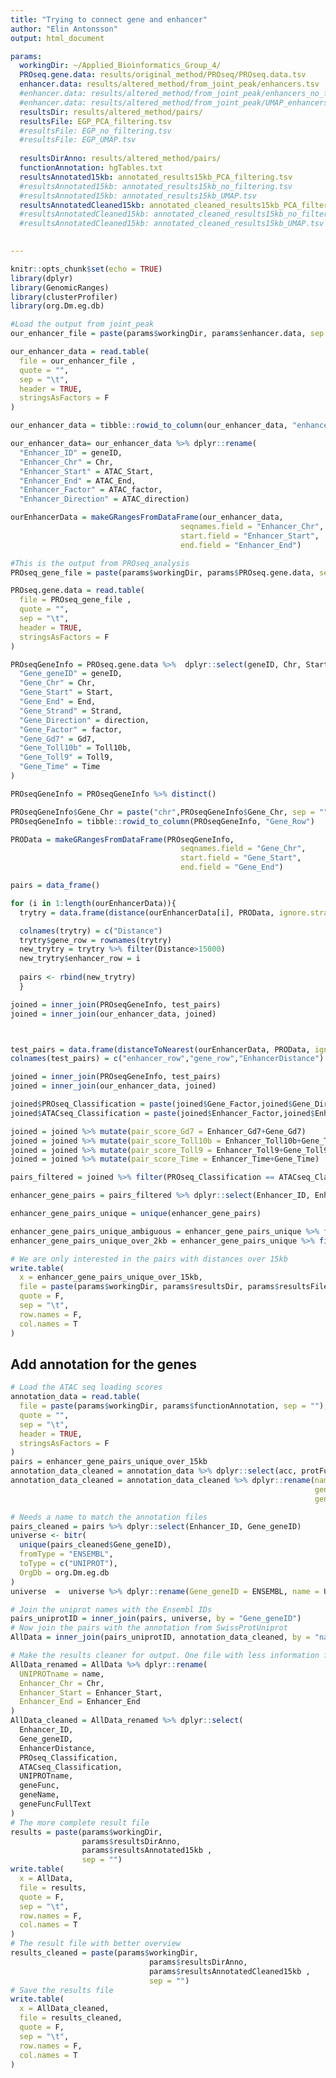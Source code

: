 ```yaml
---
title: "Trying to connect gene and enhancer"
author: "Elin Antonsson"
output: html_document

params:
  workingDir: ~/Applied_Bioinformatics_Group_4/
  PROseq.gene.data: results/original_method/PROseq/PROseq.data.tsv
  enhancer.data: results/altered_method/from_joint_peak/enhancers.tsv
  #enhancer.data: results/altered_method/from_joint_peak/enhancers_no_filtering.tsv
  #enhancer.data: results/altered_method/from_joint_peak/UMAP_enhancers.tsv
  resultsDir: results/altered_method/pairs/
  resultsFile: EGP_PCA_filtering.tsv
  #resultsFile: EGP_no_filtering.tsv
  #resultsFile: EGP_UMAP.tsv
  
  resultsDirAnno: results/altered_method/pairs/
  functionAnnotation: hgTables.txt
  resultsAnnotated15kb: annotated_results15kb_PCA_filtering.tsv
  #resultsAnnotated15kb: annotated_results15kb_no_filtering.tsv
  #resultsAnnotated15kb: annotated_results15kb_UMAP.tsv
  resultsAnnotatedCleaned15kb: annotated_cleaned_results15kb_PCA_filtering.tsv
  #resultsAnnotatedCleaned15kb: annotated_cleaned_results15kb_no_filtering.tsv
  #resultsAnnotatedCleaned15kb: annotated_cleaned_results15kb_UMAP.tsv

  
---
```


```r
knitr::opts_chunk$set(echo = TRUE)
library(dplyr)
library(GenomicRanges)
library(clusterProfiler)
library(org.Dm.eg.db)
```


```r

#Load the output from joint_peak 
our_enhancer_file = paste(params$workingDir, params$enhancer.data, sep = "")

our_enhancer_data = read.table(
  file = our_enhancer_file ,
  quote = "",
  sep = "\t",
  header = TRUE,
  stringsAsFactors = F
)

our_enhancer_data = tibble::rowid_to_column(our_enhancer_data, "enhancer_row")

our_enhancer_data= our_enhancer_data %>% dplyr::rename(
  "Enhancer_ID" = geneID,
  "Enhancer_Chr" = Chr,
  "Enhancer_Start" = ATAC_Start, 
  "Enhancer_End" = ATAC_End, 
  "Enhancer_Factor" = ATAC_factor, 
  "Enhancer_Direction" = ATAC_direction)

ourEnhancerData = makeGRangesFromDataFrame(our_enhancer_data,
                                      seqnames.field = "Enhancer_Chr", 
                                      start.field = "Enhancer_Start", 
                                      end.field = "Enhancer_End")

#This is the output from PROseq_analysis
PROseq_gene_file = paste(params$workingDir, params$PROseq.gene.data, sep = "")

PROseq.gene.data = read.table(
  file = PROseq_gene_file ,
  quote = "",
  sep = "\t",
  header = TRUE,
  stringsAsFactors = F
)

PROseqGeneInfo = PROseq.gene.data %>%  dplyr::select(geneID, Chr, Start, End, Strand, direction, factor, Gd7, Toll10b, Toll9, Time) %>% dplyr::rename(
  "Gene_geneID" = geneID,
  "Gene_Chr" = Chr,
  "Gene_Start" = Start,
  "Gene_End" = End,
  "Gene_Strand" = Strand,
  "Gene_Direction" = direction,
  "Gene_Factor" = factor,
  "Gene_Gd7" = Gd7, 
  "Gene_Toll10b" = Toll10b, 
  "Gene_Toll9" = Toll9, 
  "Gene_Time" = Time
)

PROseqGeneInfo = PROseqGeneInfo %>% distinct()

PROseqGeneInfo$Gene_Chr = paste("chr",PROseqGeneInfo$Gene_Chr, sep = "")
PROseqGeneInfo = tibble::rowid_to_column(PROseqGeneInfo, "Gene_Row")

PROData = makeGRangesFromDataFrame(PROseqGeneInfo,
                                      seqnames.field = "Gene_Chr", 
                                      start.field = "Gene_Start", 
                                      end.field = "Gene_End")

pairs = data_frame()

for (i in 1:length(ourEnhancerData)){
  trytry = data.frame(distance(ourEnhancerData[i], PROData, ignore.strand=TRUE))

  colnames(trytry) = c("Distance")
  trytry$gene_row = rownames(trytry)
  new_trytry = trytry %>% filter(Distance>15000)
  new_trytry$enhancer_row = i
  
  pairs <- rbind(new_trytry)
  }

joined = inner_join(PROseqGeneInfo, test_pairs)
joined = inner_join(our_enhancer_data, joined)



test_pairs = data.frame(distanceToNearest(ourEnhancerData, PROData, ignore.strand=TRUE))
colnames(test_pairs) = c("enhancer_row","gene_row","EnhancerDistance")

joined = inner_join(PROseqGeneInfo, test_pairs)
joined = inner_join(our_enhancer_data, joined)

joined$PROseq_Classification = paste(joined$Gene_Factor,joined$Gene_Direction, sep = " " )
joined$ATACseq_Classification = paste(joined$Enhancer_Factor,joined$Enhancer_Direction, sep = " " )

joined = joined %>% mutate(pair_score_Gd7 = Enhancer_Gd7+Gene_Gd7)
joined = joined %>% mutate(pair_score_Toll10b = Enhancer_Toll10b+Gene_Toll10b)
joined = joined %>% mutate(pair_score_Toll9 = Enhancer_Toll9+Gene_Toll9)
joined = joined %>% mutate(pair_score_Time = Enhancer_Time+Gene_Time)

pairs_filtered = joined %>% filter(PROseq_Classification == ATACseq_Classification)

enhancer_gene_pairs = pairs_filtered %>% dplyr::select(Enhancer_ID, Enhancer_Chr, Enhancer_Start, Enhancer_End, Enhancer_Factor, Gene_geneID, Gene_Chr, Gene_Start, Gene_End, Gene_Factor, pair_score_Gd7, pair_score_Toll10b, pair_score_Toll9, pair_score_Time, EnhancerDistance)

enhancer_gene_pairs_unique = unique(enhancer_gene_pairs)

```

```r
enhancer_gene_pairs_unique_ambiguous = enhancer_gene_pairs_unique %>% filter(EnhancerDistance >= 0 & EnhancerDistance < 2000 )  
enhancer_gene_pairs_unique_over_2kb = enhancer_gene_pairs_unique %>% filter(EnhancerDistance > 2000)  
```


```r
# We are only interested in the pairs with distances over 15kb
write.table(
  x = enhancer_gene_pairs_unique_over_15kb,
  file = paste(params$workingDir, params$resultsDir, params$resultsFile, sep = ""),
  quote = F,
  sep = "\t",
  row.names = F,
  col.names = T
)

```

## Add annotation for the genes
```r
# Load the ATAC seq loading scores
annotation_data = read.table(
  file = paste(params$workingDir, params$functionAnnotation, sep = ""),
  quote = "",
  sep = "\t",
  header = TRUE,
  stringsAsFactors = F
)
pairs = enhancer_gene_pairs_unique_over_15kb
annotation_data_cleaned = annotation_data %>% dplyr::select(acc, protFullNames, score, geneName, functionText)
annotation_data_cleaned = annotation_data_cleaned %>% dplyr::rename(name = acc,
                                                                    geneFunc = protFullNames,
                                                                    geneFuncFullText = functionText)

# Needs a name to match the annotation files
pairs_cleaned = pairs %>% dplyr::select(Enhancer_ID, Gene_geneID)
universe <- bitr(
  unique(pairs_cleaned$Gene_geneID),
  fromType = "ENSEMBL",
  toType = c("UNIPROT"),
  OrgDb = org.Dm.eg.db
)
universe  =  universe %>% dplyr::rename(Gene_geneID = ENSEMBL, name = UNIPROT)

# Join the uniprot names with the Ensembl IDs
pairs_uniprotID = inner_join(pairs, universe, by = "Gene_geneID")
# Now join the pairs with the annotation from SwissProtUniprot
AllData = inner_join(pairs_uniprotID, annotation_data_cleaned, by = "name")

# Make the results cleaner for output. One file with less information for easier overview
AllData_renamed = AllData %>% dplyr::rename(
  UNIPROTname = name,
  Enhancer_Chr = Chr,
  Enhancer_Start = Enhancer_Start,
  Enhancer_End = Enhancer_End
)
AllData_cleaned = AllData_renamed %>% dplyr::select(
  Enhancer_ID,
  Gene_geneID,
  EnhancerDistance,
  PROseq_Classification,
  ATACseq_Classification,
  UNIPROTname,
  geneFunc,
  geneName,
  geneFuncFullText
)
# The more complete result file
results = paste(params$workingDir,
                params$resultsDirAnno,
                params$resultsAnnotated15kb ,
                sep = "")
write.table(
  x = AllData,
  file = results,
  quote = F,
  sep = "\t",
  row.names = F,
  col.names = T
)
# The result file with better overview
results_cleaned = paste(params$workingDir,
                               params$resultsDirAnno,
                               params$resultsAnnotatedCleaned15kb ,
                               sep = "")
# Save the results file
write.table(
  x = AllData_cleaned,
  file = results_cleaned,
  quote = F,
  sep = "\t",
  row.names = F,
  col.names = T
)

```


